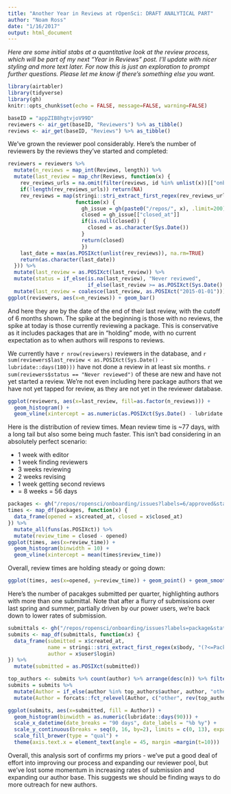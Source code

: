 ```yaml
---
title: "Another Year in Reviews at rOpenSci: DRAFT ANALYTICAL PART"
author: "Noam Ross"
date: "1/16/2017"
output: html_document
---
```


*Here are some initial stabs at a quantitative look at the review process,
which will be part of my next "Year in Reviews" post.  I'll update with nicer
styling and more text later.  For now this is just an exploration to prompt further
questions. Please let me know if there's something else you want.*

```r
library(airtabler)
library(tidyverse)
library(gh)
knitr::opts_chunk$set(echo = FALSE, message=FALSE, warning=FALSE)
```

```r
baseID = "appZIB8hgtvjoV99D"
reviewers <- air_get(baseID, "Reviewers") %>% as_tibble()
reviews <- air_get(baseID, "Reviews") %>% as_tibble()
```

We've grown the reviewer pool considerably.  Here's the number of reviewers
by the reviews they've started and completed:

```r
reviewers = reviewers %>% 
  mutate(n_reviews = map_int(Reviews, length)) %>% 
  mutate(last_review = map_chr(Reviews, function(x) {
    rev_reviews_urls = na.omit(filter(reviews, id %in% unlist(x))[["onboarding_url"]])
    if(!length(rev_reviews_urls)) return(NA)
    rev_reviews = map(stringi::stri_extract_first_regex(rev_reviews_urls, "(?<=https://github.com/).*$"),
                      function(x) {
                        gh_issue = gh(paste0("/repos/", x), .limit=200)
                        closed = gh_issue[["closed_at"]]
                        if(is.null(closed)) {
                          closed = as.character(Sys.Date())
                        }
                        return(closed)
                        })
    last_date = max(as.POSIXct(unlist(rev_reviews)), na.rm=TRUE)
    return(as.character(last_date))
  })) %>% 
  mutate(last_review = as.POSIXct(last_review)) %>% 
  mutate(status = if_else(is.na(last_review), "Never reviewed",
                          if_else(last_review >= as.POSIXct(Sys.Date() - 1), "Currently reviewing", "Has reviewed"))) %>% 
  mutate(last_review = coalesce(last_review, as.POSIXct("2015-01-01")))
ggplot(reviewers, aes(x=n_reviews)) + geom_bar()
```

And here they are by the date of the end of their last review, with the cutoff
of 6 months shown.  The spike at the beginning is those with no reviews, the spike
at today is those currently reviewing a package.  This is conservative as it
includes packages that are in "holding" mode, with no current expectation as to
when authors will respons to reviews.

We currently have `r nrow(reviewers)` reviewers in the database, and `r sum(reviewers$last_review < as.POSIXct(Sys.Date() - lubridate::days(180)))` have
not done a review in at least six months. `r sum(reviewers$status == "Never reviewed")`
of these are new and have not yet started a review.  We're not even including
here package authors that we have not yet tapped for review, as they are not
yet in the reviewer database.

```r
ggplot(reviewers, aes(x=last_review, fill=as.factor(n_reviews))) +
  geom_histogram() +
  geom_vline(xintercept = as.numeric(as.POSIXct(Sys.Date() - lubridate::days(180))))
```

Here is the distribution of review times. Mean review time is ~77 days, with a
long tail but also some being much faster.  This isn't bad considering in an
absolutely perfect scenario:

- 1 week with editor
- 1 week finding reviewers
- 3 weeks reviewing
- 2 weeks revising
- 1 week getting second reviews
- = 8 weeks = 56 days

```r
packages <- gh("/repos/ropensci/onboarding/issues?labels=6/approved&state=closed", .limit=200)
times <- map_df(packages, function(x) {
  data_frame(opened = x$created_at, closed = x$closed_at)
}) %>% 
  mutate_all(funs(as.POSIXct)) %>% 
  mutate(review_time = closed - opened)
ggplot(times, aes(x=review_time)) + 
  geom_histogram(binwidth = 10) +
  geom_vline(xintercept = mean(times$review_time))
```

Overall, review times are holding steady or going down:

```r
ggplot(times, aes(x=opened, y=review_time)) + geom_point() + geom_smooth(method="lm")
```

Here's the number of pacakges submitted per quarter, highlighting authors with
more than one submittal.  Note that after a flurry
of submissions over last spring and summer, partially driven by our power users,
we're back down to lower rates of submission.  

```r
submittals <- gh("/repos/ropensci/onboarding/issues?labels=package&state=all&sort=created", .limit=200)
submits <- map_df(submittals, function(x) {
  data_frame(submitted = x$created_at,
             name = stringi::stri_extract_first_regex(x$body, "(?<=Package:\\s{0,5}).*\\b"),
             author = x$user$login)
}) %>% 
  mutate(submitted = as.POSIXct(submitted))

top_authors <- submits %>% count(author) %>% arrange(desc(n)) %>% filter(n  > 1)
submits = submits %>% 
  mutate(Author = if_else(author %in% top_authors$author, author, "other")) %>% 
  mutate(Author = forcats::fct_relevel(Author, c("other", rev(top_authors$author))))

ggplot(submits, aes(x=submitted, fill = Author)) +
  geom_histogram(binwidth = as.numeric(lubridate::days(90))) +
  scale_x_datetime(date_breaks = "90 days", date_labels = "%b %y") +
  scale_y_continuous(breaks = seq(0, 16, by=2), limits = c(0, 13), expand = c(0,0)) +
  scale_fill_brewer(type = "qual") +
  theme(axis.text.x = element_text(angle = 45, margin =margin(t=10)))
```

Overall, this analysis sort of confirms my priors - we've put a good deal of
effort into improving our process and expanding our reviewer pool, but we've
lost some momentum in increasing rates of submission and expanding our author
base.  This suggests we should be finding ways to do more outreach for new
authors.

